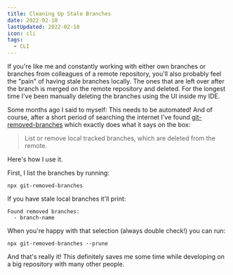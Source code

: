 ```yaml
---
title: Cleaning Up Stale Branches
date: 2022-02-10
lastUpdated: 2022-02-10
icon: cli
tags:
  - CLI
---
```


If you're like me and constantly working with either own branches or branches from colleagues of a remote repository, you'll also probably feel the "pain" of having stale branches locally. The ones that are left over after the branch is merged on the remote repository and deleted. For the longest time I've been manually deleting the branches using the UI inside my IDE.

Some months ago I said to myself: This needs to be automated! And of course, after a short period of searching the internet I've found [git-removed-branches](https://github.com/nemisj/git-removed-branches) which exactly does what it says on the box:

> List or remove local tracked branches, which are deleted from the remote.

Here's how I use it.

First, I list the branches by running:

```shell
npx git-removed-branches
```

If you have stale local branches it'll print:

```shell
Found removed branches:
  - branch-name
```

When you're happy with that selection (always double check!) you can run:

```shell
npx git-removed-branches --prune
```

And that's really it! This definitely saves me some time while developing on a big repository with many other people.
